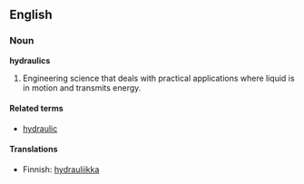 ==English==
===Noun===
'''hydraulics'''

#Engineering science that deals with practical applications where liquid is in motion and transmits energy.

====Related terms====
*[[hydraulic]]

====Translations====
*Finnish: [[hydrauliikka]]